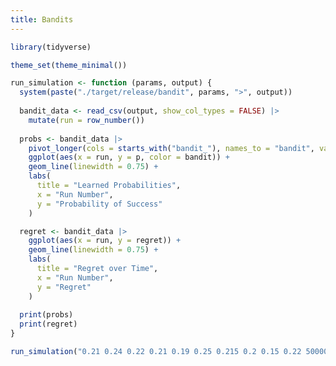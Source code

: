 ```yaml
---
title: Bandits
---
```


```r
library(tidyverse)

theme_set(theme_minimal())

run_simulation <- function (params, output) {
  system(paste("./target/release/bandit", params, ">", output))
  
  bandit_data <- read_csv(output, show_col_types = FALSE) |>
    mutate(run = row_number())
  
  probs <- bandit_data |>
    pivot_longer(cols = starts_with("bandit_"), names_to = "bandit", values_to = "p") |>
    ggplot(aes(x = run, y = p, color = bandit)) +
    geom_line(linewidth = 0.75) +
    labs(
      title = "Learned Probabilities",
      x = "Run Number",
      y = "Probability of Success"
    )

  regret <- bandit_data |>
    ggplot(aes(x = run, y = regret)) +
    geom_line(linewidth = 0.75) + 
    labs(
      title = "Regret over Time",
      x = "Run Number",
      y = "Regret"
    )
  
  print(probs)
  print(regret)
}
```


```r
run_simulation("0.21 0.24 0.22 0.21 0.19 0.25 0.215 0.2 0.15 0.22 50000 constant", "bandits.csv")
```
